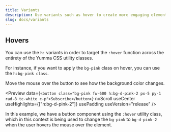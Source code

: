 ```yaml
---
title: Variants
description: Use variants such as hover to create more engaging elements.
slug: docs/variants
---
```



## Hovers

You can use the `h:` variants in order to target the `:hover` function across the entirety of the Yumma CSS utility classes.

For instance, if you want to apply the `bg-pink` class on hover, you can use the `h:bg-pink class`.

<Hover>
  Move the mouse over the button to see how the background color changes.
</Hover>

<Preview
  data={`<button class="bg-pink fw-600 h:bg-d-pink-2 px-5 py-1 rad-8 tc-white c-p">Subscribe</button>`}
  noScroll
  useCenter
  useHighlights={["h:bg-d-pink-2"]}
  usePadding
  useVersion="release"
/>

In this example, we have a button component using the `:hover` utility class, which in this context is being used to change the `bg-pink` to `bg-d-pink-2` when the user hovers the mouse over the element.

